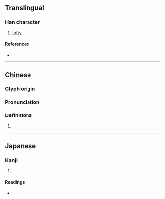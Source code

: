 {{character info/new}}
{{also|𡺢}}
==Translingual==

===Han character===
{{Han char|rn=46|rad=山|as=09|sn=12|four=22827|canj=UBCN|ids=⿱山則}}

# [[lofty]]

====References====
* {{Han ref|kx=0315.160|dkj=08239|dj=0616.090|hdz=10785.210|uh=5D31|ud=23857|bh=D8E7|bd=55527}}

----

==Chinese==
{{zh-forms|alt=𡺢}}

===Glyph origin===
{{Han etym}}

===Pronunciation===
{{zh-pron
|m=zè
|c=zak1
|mc=y
|oc=y
|ma=
|cat=
}}

===Definitions===

# {{zh-only used in|屴崱/𡴽𡺢}}

----

==Japanese==

===Kanji===
{{ja-kanji|grade=|rs=山09}}

# {{defn|lang=ja|sort=山09}}

====Readings====
* {{ja-readings|on=[[しょく]] (shoku), [[じき]] (jiki)|kun=}}
